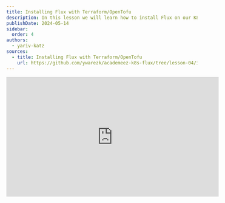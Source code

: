 ```yaml
---
title: Installing Flux with Terraform/OpenTofu
description: In this lesson we will learn how to install Flux on our K8S cluster using Terraform or OpenTofu on GCp.
publishDate: 2024-05-14
sidebar: 
  order: 4
authors:
  - yariv-katz
sources:
  - title: Installing Flux with Terraform/OpenTofu
    url: https://github.com/ywarezk/academeez-k8s-flux/tree/lesson-04/iac
---
```


<div class="not-content flex">
  <iframe
    className="mx-auto"
    width="560"
    height="315"
    src="https://www.youtube.com/embed/68YcfitcKGI?si=BlKkN8vWttUFfvG9"
    title="YouTube video player"
    frameBorder="0"
    allow="accelerometer; autoplay; clipboard-write; encrypted-media; gyroscope; picture-in-picture; web-share"
    allowFullScreen
  />
</div>

In this lesson we will learn how to install [Flux](https://fluxcd.io/) on our [Kubernetes](https://kubernetes.io/) cluster using [OpenTofu](https://opentofu.org/).  
We will write infastructure as code and run it with OpenTofu, but the same code can be used with Terraform.  
This lesson is a naive and simple approach to installing Flux with terraform, it is filled with bad practices and focuses on simplicity, but don't worry, the next lesson after we understand basic flux installation, we will go over best practices and learn how to do things right.  
We focus on simplicity to start with something easy before jumping in to the more complex stuff.  
So remember easy solution, simple solution, for installing Flux with Terraform/OpenTofu, and not best practice recommended solution - for this you will need to jump to the next lesson.

We assume you already have basic terraform knowledge, and we will not go over the basics of terraform in this lesson.

Another important point before we begin is that we will create everything on [GCP](https://cloud.google.com/), if you want an example for other clouds, or you want an example with another infastructure as code technology, submit an issue (or create a PR if you are up to the challenge).
And don't forget to star the [course repository](https://github.com/ywarezk/academeez-k8s-flux), it helps us a lot.

So our emphasis in this lesson is on simplicity, and minimum requirements for bootstrapping a new gcp project, with vpc, subnet, gke cluster and flux installed on it.  

Let's get started.

## What we will cover in this lesson

- The importance of using IAC
- Creating a new project on GCP
- Creating a VPC and subnet
- Creating a GKE cluster
- Installing Flux with the Flux Provider

## What you need to have before starting

- You need to have a [GCP](https://cloud.google.com/) account with an active billing account (meaning you have a credit card attached to the account)
- You need to have IAM user with admin privileges (this is bad practice and we will learn how to do it right in the next lesson - with security in mind)
- You need to have terraform or OpenTofu installed on your machine (this is another bad practice - in the next lesson we will learn how to do it with [Terragrunt](https://terragrunt.gruntwork.io/))

Create a new folder called `iac` and we will place all the infastructure code there.

## GCP

GCP stands for Google Cloud Platform, and it's the cloud provider we will use in this course.  
We do not advocate for GCP, and you can use any cloud provider you want, the concepts between the cloud providers are the similar and you should focus on the concepts and not the cloud provider.  
If enough developers will write a request for a specific cloud provider, we will consider adding it to the course.

## OpenTofu

During this course we will give examples using OpenTofu but the same code can be run with Terraform.  
Again we do not advocate for OpenTofu, and you can use any IAC technology you want, the concepts between the IAC technologies are the similar and you should focus on the concepts and not the IAC technology (the different syntax is not the thing to focus on).  
If enough developers will write a request for a specific IAC technology, we will consider adding it to the course.

## Why it's important to use IAC

It's highly recommended to IAC for creating your cloud resources.  
There are a few advantages of doing so:
- Consistency of cloud resources across environments
- Automation of cloud resources creation
- Easier to scale
- Avoid repeating configurations
- Testing and linting of you IAC.
- Collaboration with other team members
- Disaster recovery - easier to recreate resources
- Can be integrated with CI/CD pipelines

## Terraform Providers

Terraform by itself don't have a lot of power. To give terraform more power we need to tell terraform to install providers for creating certain things.  
When you define a provider you can give that provider an alias name, or use the default name of the provider. Each resource is created by a provider and the prefix of the resource or specifying the provider in the block of the resource will tell terraform which provider will create that resource.  
For example resources that start with `google_` are created by the google provider, and resources that start with `flux_` are created by the flux provider.  
If you decide to give a different name to the provider, you will need to specify the provider in the resource block.  
Some providers will require you to supply additional configurations, for example the Flux Provider will require us to authenticate with our cluster and our github repo.

## required_providers

In terraform/tofu you can specify the providers, provider versions, and location of those providers in a terraform configuration block inside the `required_providers`.  
It's recommended to write there the providers and their versions.  
Create the file `iac/gcp/tofu/providers.tf` with the following:


```terraform
terraform {
	required_version = "~> 1.8"
	required_providers {
		google = {
			version = "~> 6.8"
		}		
	}
}
```

when you bind the version with `~>` it means the the right most number can change, in this example since it's semver it means the minor version can be updated, but the major version should stay the same.  
We also specified the tofu version that we are using (to force similar versions between developers) in the `required_version` field.

## terraform-google-modules

[terraform-google-modules](https://registry.terraform.io/namespaces/terraform-google-modules) is a collection of terraform/tofo modules created by google.
Those modules are highly maintained while focusing on best practices in creating google cloud resources. We will use those modules as much as we can for creating cloud resources.

## Google Provider authentication

We are using the Google Provider to create resources on GCP.  
The Google Provider will have to authenticate with GCP to create resources.
We will need to go to the provider documentation and check [how it authenticates with GCP](https://registry.terraform.io/providers/hashicorp/google/latest/docs/guides/provider_reference#authentication).  
Usually we would like that authentication to be using impersonation of a service account, but more on this in the next lesson. In this lesson we will keep things simple and authenticate using the command:

```bash
gcloud auth application-default login
```

Make sure that your gcp users has enough permissions to create all the resources we are going to create.

## Create a new project on GCP

A [Project in GCP](https://cloud.google.com/resource-manager/docs/creating-managing-projects) is an organizational unit that can help you organize resources in GCP.
You can place the resources under a project, the project will be connected to a billing account, you can set a budget if you don't want the cost of the project running out of control.
The projects will also help us with isolation, so we will place different environments in different projects, and that isolation will also help us with permissions to different team memebers.

We will place all the resources in a new project, so let's create a new project on GCP.
Create a new file `iac/main.tf`, we will place all infastructure code there (another bad practice - no modules no dependencies, this will be fixed in the next lesson).

```terraform
/**
 * With the google provider we can use terrafom to create resources in GCP
 */
provider "google" {  
  user_project_override = true
	project               = var.project_id
  billing_project       = var.project_id
}

/**
 * The terraform-google-modules is a collection of terraform modules that help us create resources in GCP
 * We will use terraform-google-modules/project-factory/google to create our GCP Project
 */
module "project" {
	source = "terraform-google-modules/project-factory/google"
	version = "~> 17.0"
	auto_create_network = false	
	billing_account = var.billing_account
	org_id = var.org_id
	budget_amount = 30
	name = "academeez-k8s-flux"
	random_project_id = true
	create_project_sa = false
	deletion_policy = "ABANDON"
	activate_apis = [
		"compute.googleapis.com",
		"billingbudgets.googleapis.com",
		"cloudresourcemanager.googleapis.com",
		"serviceusage.googleapis.com",	
		"container.googleapis.com"	
	]
}
```

We are creating here a project called `academeez-k8s-flux`.
We are also setting a budget of **30$** for the project.  

Some variables are required here so let's create a `variables.tf` file:

```terraform
variable "billing_account" {
	description = "the gcp billing account that is connected to the project"
	type = string
}

variable "org_id" {
	description = "the gcp organization id"
	type = string
}

variable "project_id" {
	description = "academeez-k8s-flux created project id"
	type = string
}
```

Create a `terraform.tfvars` file and place the following content to populate the variables:

```terraform
org_id = "YOUR_ORG_ID"
billing_account = "YOUR_BILLING_ACCOUNT"
project_id = "id of the created project"
```

Replace `YOUR_ORG_ID` and `YOUR_BILLING_ACCOUNT` with your values, and also set the `project_id` to the created project id.

We can examine what tofu is planning to create by running the command `tofu plan` (or `terraform plan` or terraform).

You can now run `terraform init` and `terraform apply` to create the project.
or with OpenTofu `tofu init` and `tofu apply`.

## Create a VPC and a subnet

[VPC](https://cloud.google.com/vpc/?hl=en) represents a virtual network. A VPC is not associated to a region or a zone, so that private network can span in all the cloud locations.
The VPC will help you with firewall rules and also isolation of resources.
Depending on the use case you can decide that you entire web application resources will be placed in a single VPC, or if you have a more complex network architecture and you want to place teams of microservices in different VPC that is possible as well.
In the usecase of this course we will go with the simple network architecture and create a single VPC for each environment.
The resources within the VPC can communicate with each other, and you can also set firewall rules to allow or block traffic between the resources.
Resources in the VPC can also communicate with GCP services.

[Subnet](https://cloud.google.com/vpc/docs/subnets) is a range of IP addresses in your VPC. it allows you to create certain sections within the VPC which are region associated.
It allows you to create further isolation within the VPC along with adding firewall rules to the subnet.
Although the subnet is in a region it doesn't mean that the resources in the subnet are in the exact same location, they can be spreaded across different zones in that region.

Let's create VPC and a subnet for our cluster.  
At the bottom of the `main.tf` file add the following code:

```terraform
/**
 * We will place our application in a single VPC.
 * We will also create a subnet to place our GKE cluster in.
 */ 
module "vpc" {
	source  = "terraform-google-modules/network/google"
	version = "~> 9.3"

	project_id   = module.project.project_id
	network_name = "academeez-k8s-flux"
	routing_mode = "GLOBAL"

	subnets = [
		{
				subnet_name           = "k8s"
				subnet_ip             = "10.0.0.0/24"
				subnet_region         = "us-central1"
		}
	]
	
	secondary_ranges = {
		k8s = [
			{
				range_name    = "pods"
				ip_cidr_range = "10.1.0.0/16"
			},
			{
				range_name    = "services"
				ip_cidr_range = "10.2.0.0/24"
			}
		]
	}
	
}
```

In the subnet where our k8s cluster will be, we will need to make sure that we have enough IP addresses for our nodes, pods and services.

We added a VPC with a subnet, and we also added secondary ranges for pods and services.  
There are many network architectures, and it highly depends on the organization and the needs of that organization.
In our case we simply went for something simple with enough IP addresses for our needs.

The number of ips in a CIDR of x.x.x.x/y is `2^(32-y)`. where y - means the first y bits are fixed, and the rest can change.

Let's go over the address ranges:
- For the nodes the ip address range is `10.0.0.0/24` which means we have 255 IP addresses for our nodes (first 24 bits are fixed, the rest can change starting from `10.0.0.0`).
- For the pods the ip address range is `10.1.0.0/16` which means we have 65536 IP addresses for our pods (first 16 bits are fixed, the rest can change starting from `10.1.0.0`).
- For the services the ip address range is `10.2.0.0/24` which means we have 255 IP addresses for our services (first 24 bits are fixed, the rest can change starting from `10.2.0.0`).

Notice that we again used the cloud foundation toolkit, and we are using the `terraform-google-modules/network/google` module.
So we will need to run `terraform init` or `tofu init` again, to install the module.

You can now run `terraform apply` or `tofu apply` to create the VPC.

## Create a GKE cluster

GKE is the managed kubernetes cluster service on GCP.
It's highly recommended to use a managed kubernetes service, it provides many advantages like:
- Managed control plane with high availability
- monitoring
- logs
- scaling 
- help with upgrades
After we create our GKE cluster we want our `kubectl` to communicate with that cluster.
To do that we will have to add to the `~/.kube/config` file the cluster information - add a context to our `kubectl`.
Cloud providers are providing a cli tool that will help us add the context of our cluster. The GCP cli - [gcloud](https://cloud.google.com/sdk/docs/install) has a command to do exactly that.

```bash
gcloud container clusters get-credentials <cluster-name> --region=<region> --project=<project-id>
```

Time to create our kubernetes cluster.
At the bottom of the `main.tf` file add the following code:

```terraform
/**
 * This will create our managed kubernetes cluster
 */
module "gke" {
  source                     = "terraform-google-modules/kubernetes-engine/google"
	version                    = "~> 33.1"
	project_id = module.project.project_id
	name = "academeez-k8s-flux"
	region = "us-central1"
	zones = ["us-central1-a", "us-central1-b", "us-central1-f"]
	network = module.vpc.network_name
	subnetwork                 = module.vpc.subnets_names[0]
  ip_range_pods              = module.vpc.subnets_secondary_ranges[0][0].range_name
  ip_range_services          = module.vpc.subnets_secondary_ranges[0][1].range_name
	deletion_protection = false
	node_pools = [
		{
			name                        = "default-node-pool"
			machine_type                = "e2-medium"
			node_locations              = "us-central1-a,us-central1-b,us-central1-f"
			min_count                   = 1
      max_count                   = 10
			initial_node_count          = 3
		}
	]
	
	node_pools_oauth_scopes = {
    all = [
      "https://www.googleapis.com/auth/logging.write",
      "https://www.googleapis.com/auth/monitoring",
    ]
  }
}
```

We are creating a GKE cluster with a single node pool with 1-10 nodes
We are setting the machine type to `e2-medium`.
The node pool will start with 3 nodes.
This is not a production setup, but a simple setup for learning purposes (we will go over more professional and production ready cluster on the next lesson).

We need to init and run our code again, so run `terraform init` or `tofu init`, and then run `terraform apply` or `tofu apply` to create the GKE cluster.

## Install Flux

Flux can be installed using terraform/tofo. For that we will need to use the [Flux Provider](https://registry.terraform.io/providers/fluxcd/flux/latest/docs).
We will have to configure the Flux provider and give information on our k8s cluster as well as information about our git repository.

### Advantages of using IAC for installing Flux

Installing Flux with infastucture as code (IAC), in our example OpenTofu/Terraform (but other solutions can be used as well) has several advantages:
- Flux installation is declarative.
- Flux version installed is declarative and the same in all of our cluster
- Easier to install and update Flux in multiple clusters
- Easier to add or remove flux components from all of our clusters.


We can easily duplicate the same setup on different clusters, and if we need to make changes, we can do it in the code and run it again and easily apply it to all our clusters.
This is a most if you are in a bigger organization with multiple clusters, or have many teams and want to arrange a multi-tenant solution for your organization.

In case you are managing one cluster, and you are the only one managing it, then the advantages are less important, and you can use the CLI to install Flux.

### Authenticate tofu with the cluster

If tofu will need to create resources in our k8s cluster, it will need to authenticate with the cluster.
There are different ways to authenticate with the cluster, for example tofu can use our `kubectl` and the `kubectl` has to authenticate before running tofu with the right cluster.
But this sort of authentication can be problematic, mistakes can be made and it can accidently run not on the cluster that you want it to. Also it will be even harder if multiple team memebers are using that IAC project.
Each one of them will need to make sure to authenticate to the right cluster, things will get more messy as you have more clusters and more developers.
It's best to authenticate as declarative as possible where the cluster is mentioned in the authentication logic.
It would also be best to use a short lived token for the authentication. 
One way to authenticate tofu with the cluster (either with the Flux provider or with the kubernetes provider, which is the same) is to use the cloud provider cli tool.
The configuration is allowing us to authenticate by generating a short lived token using the cloud provider cli tool, it's called the **Exec Plugin**.
In `gcloud` to extend the cli for that extra functionality we can use the `gcloud-gke-auth-plugin` command.
We install it by running the command:

```bash
gcloud components install gke-gcloud-auth-plugin
```

the [gke-gcloud-auth-plugin](https://cloud.google.com/blog/products/containers-kubernetes/kubectl-auth-changes-in-gke) is the best way at the time of this writing to authenticate with the cluster in our tofu code.

Let's install Flux on our cluster.

The first thing we will do is tell Tofu that we want the Flux provider to be installed.
Modify the `providers.tf` file to include the Flux provider:

```terraform
terraform {
	required_version = "~> 1.8"
	required_providers {
		google = {
			version = "~> 6.8"
		}
		flux = {
			source = "fluxcd/flux"
			version = "~> 1.4"
		}
	}
}
```

We will need to configure terraform flux provider, and also install flux on our cluster with the `flux_bootstrap_git` resource.
In the `main.tf` file add the following code:

```terraform
/**
 * Configuring the flux provider will allow us to install flux in our cluster
 * we need to authenticate the flux provider with our GKE cluster and with our github repo
 */
provider "flux" {
	kubernetes = {
		host = module.gke.endpoint
		cluster_ca_certificate = base64decode(module.gke.ca_certificate)
		exec = {
			api_version = "client.authentication.k8s.io/v1beta1"
			command = "gke-gcloud-auth-plugin"
		}
	}
	git = {
    url = "https://github.com/ywarezk/academeez-k8s-flux.git"
    http = {
      username = "git" # This can be any string when using a personal access token
      password = var.github_pat
    }
  }
}

/**
 * This will install flux on our GKE cluster
 */
resource "flux_bootstrap_git" "flux_test_cluster" {
	path = "clusters/prod"	
}
```

The flux provider will need to authenticate to the cluster and to the git repository.
We are providing the data needed for the provider to authenticate to the cluster, where some of the data is taken from the `module.gke` output.

Flux provider will also need to authenticate with the git repository, so for this we need to supply a **PAT** (Personal Access Token) for the git repository.
You have full instructions on how to create a PAT in the [first lesson](https://www.academeez.com/en/course/kubernetes/flux/installation#pat---personal-access-token) of the course where we installed Flux using the cli (it's the same PAT).

We need to add some variables to the `variables.tf` file:

```terraform
variable "github_pat" {
	description = "The token used to talk to our github repo"
	type = string
}
```

And in the `terraform.tfvars` file add the following lines:

```terraform
github_pat=XXX
```

After this we are now ready to install Flux on our cluster.


Run `terraform init` or `tofu init` and then run `terraform apply` or `tofu apply` to install Flux on your cluster.

## Check your cluster

```bash
kubectl get pods -n flux-system
```

We can examine all the flux pods and see that all of them are running

## Summary

If you are managing a single cluster it's not that important if you install flux using CLI or terraform, but when things start to scale, and you have multiple clusters, or you have multiple teams, or you have multiple environments, then it's important to have your infastructure and flux installation using IAC.
As a reminder this is the minimal setup, and in the next lesson we will go over best practices and how to do things right.
Everything in our course repo is declarative, so you can create the cluster before a lesson and also run `tofu destroy` after the lesson to save money and only use the resources on the lessons.
During this course we will show cloud infrastructure as code examples using OpenTofu, but you can use Terraform or any other IAC technology you want, feel free to raise an issue if you want an example in another technology or cloud placed in our course repository.
Check out the source code [here](https://github.com/ywarezk/academeez-k8s-flux/tree/lesson-04/iac)
